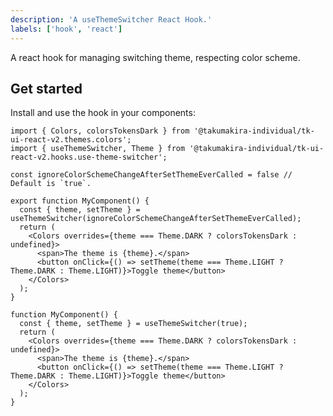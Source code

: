 ```yaml
---
description: 'A useThemeSwitcher React Hook.'
labels: ['hook', 'react']
---
```


A react hook for managing switching theme, respecting color scheme.

## Get started

Install and use the hook in your components:

```tsx
import { Colors, colorsTokensDark } from '@takumakira-individual/tk-ui-react-v2.themes.colors';
import { useThemeSwitcher, Theme } from '@takumakira-individual/tk-ui-react-v2.hooks.use-theme-switcher';

const ignoreColorSchemeChangeAfterSetThemeEverCalled = false // Default is `true`.

export function MyComponent() {
  const { theme, setTheme } = useThemeSwitcher(ignoreColorSchemeChangeAfterSetThemeEverCalled);
  return (
    <Colors overrides={theme === Theme.DARK ? colorsTokensDark : undefined}>
      <span>The theme is {theme}.</span>
      <button onClick={() => setTheme(theme === Theme.LIGHT ? Theme.DARK : Theme.LIGHT)}>Toggle theme</button>
    </Colors>
  );
}
```


```tsx live
function MyComponent() {
  const { theme, setTheme } = useThemeSwitcher(true);
  return (
    <Colors overrides={theme === Theme.DARK ? colorsTokensDark : undefined}>
      <span>The theme is {theme}.</span>
      <button onClick={() => setTheme(theme === Theme.LIGHT ? Theme.DARK : Theme.LIGHT)}>Toggle theme</button>
    </Colors>
  );
}
```
